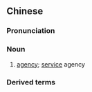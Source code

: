 {{also|介绍所}}
==Chinese==
{{zh-forms|s=介绍所|type=21}}

===Pronunciation===
{{zh-pron
|m=jièshàosuǒ,er=y
|mn=kài-siāu-só͘
|cat=n
}}

===Noun===
{{zh-noun}}

# [[agency]]; [[service]] agency

===Derived terms===
{{zh-der|婚姻介紹所|職業介紹所}}